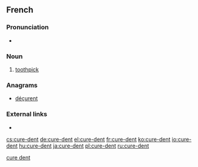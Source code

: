 ==French==
{{wikipedia|lang=fr}}
===Pronunciation===
* {{IPA|/kyʁ.dɑ̃/|lang=fr}}

===Noun===
{{fr-noun|head=[[cure]]-[[dent]]|m|cure-dents}}

# [[toothpick]] 

===Anagrams===
* [[déçurent#French|déçurent]]

===External links===
* {{R:TLFi}}

[[Category:fr:Dental hygiene|cure dent]]

[[cs:cure-dent]]
[[de:cure-dent]]
[[el:cure-dent]]
[[fr:cure-dent]]
[[ko:cure-dent]]
[[io:cure-dent]]
[[hu:cure-dent]]
[[ja:cure-dent]]
[[pl:cure-dent]]
[[ru:cure-dent]]